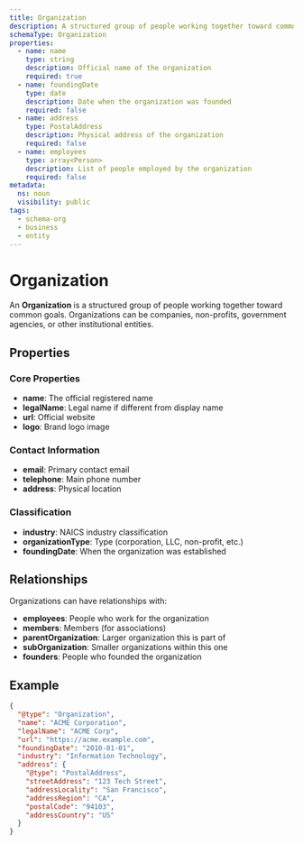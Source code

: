 ```yaml
---
title: Organization
description: A structured group of people working together toward common goals
schemaType: Organization
properties:
  - name: name
    type: string
    description: Official name of the organization
    required: true
  - name: foundingDate
    type: date
    description: Date when the organization was founded
    required: false
  - name: address
    type: PostalAddress
    description: Physical address of the organization
    required: false
  - name: employees
    type: array<Person>
    description: List of people employed by the organization
    required: false
metadata:
  ns: noun
  visibility: public
tags:
  - schema-org
  - business
  - entity
---
```


# Organization

An **Organization** is a structured group of people working together toward common goals. Organizations can be companies, non-profits, government agencies, or other institutional entities.

## Properties

### Core Properties

- **name**: The official registered name
- **legalName**: Legal name if different from display name
- **url**: Official website
- **logo**: Brand logo image

### Contact Information

- **email**: Primary contact email
- **telephone**: Main phone number
- **address**: Physical location

### Classification

- **industry**: NAICS industry classification
- **organizationType**: Type (corporation, LLC, non-profit, etc.)
- **foundingDate**: When the organization was established

## Relationships

Organizations can have relationships with:

- **employees**: People who work for the organization
- **members**: Members (for associations)
- **parentOrganization**: Larger organization this is part of
- **subOrganization**: Smaller organizations within this one
- **founders**: People who founded the organization

## Example

```json
{
  "@type": "Organization",
  "name": "ACME Corporation",
  "legalName": "ACME Corp",
  "url": "https://acme.example.com",
  "foundingDate": "2010-01-01",
  "industry": "Information Technology",
  "address": {
    "@type": "PostalAddress",
    "streetAddress": "123 Tech Street",
    "addressLocality": "San Francisco",
    "addressRegion": "CA",
    "postalCode": "94103",
    "addressCountry": "US"
  }
}
```
